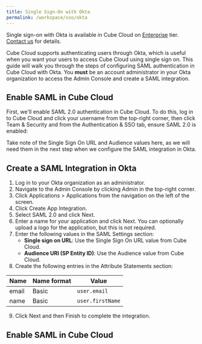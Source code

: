 ```yaml
---
title: Single Sign-On with Okta
permalink: /workspace/sso/okta
---
```


<SuccessBox>

Single sign-on with Okta is available in Cube Cloud on
[Enterprise](https://cube.dev/pricing) tier.
[Contact us](https://cube.dev/contact) for details.

</SuccessBox>

Cube Cloud supports authenticating users through Okta, which is useful when you
want your users to access Cube Cloud using single sign on. This guide will walk
you through the steps of configuring SAML authentication in Cube Cloud with
Okta. You **must** be an account administrator in your Okta organization to
access the Admin Console and create a SAML integration.

## Enable SAML in Cube Cloud

First, we'll enable SAML 2.0 authentication in Cube Cloud. To do this, log in to Cube Cloud
and click your username from the top-right corner, then click <Btn>Team & Security</Btn>
and from the <Btn>Authentication & SSO</Btn> tab, ensure <Btn>SAML 2.0</Btn> is enabled:

<Screenshot
  alt="Cube Cloud Team Authentication and SSO tab"
  src="https://ucarecdn.com/f5ff1413-f37c-4476-afcc-0ff29e87e80a/"
/>

Take note of the <Btn>Single Sign On URL</Btn> and <Btn>Audience</Btn> values here, as we will
need them in the next step when we configure the SAML integration in Okta.

## Create a SAML Integration in Okta

1. Log in to your Okta organization as an administrator.
2. Navigate to the Admin Console by clicking <Btn>Admin</Btn> in the top-right corner.
3. Click <Btn>Applications > Applications</Btn> from the navigation on the left of the screen.
4. Click <Btn>Create App Integration</Btn>.
5. Select <Btn>SAML 2.0</Btn> and click <Btn>Next</Btn>.
6. Enter a name for your application and click <Btn>Next</Btn>. You can optionally upload a logo for the application,
   but this is not required.
7. Enter the following values in the <Btn>SAML Settings</Btn> section:
    - **Single sign on URL**: Use the <Btn>Single Sign On URL</Btn> value from Cube Cloud.
    - **Audience URI (SP Entity ID)**: Use the <Btn>Audience</Btn> value from Cube Cloud.
8. Create the following entries in the <Btn>Attribute Statements</Btn> section:

| Name  | Name format | Value            |
|-------|-------------|------------------|
| email | Basic       | `user.email`     |
| name  | Basic       | `user.firstName` |

9. Click <Btn>Next</Btn> and then <Btn>Finish</Btn> to complete the integration.

## Enable SAML in Cube Cloud

